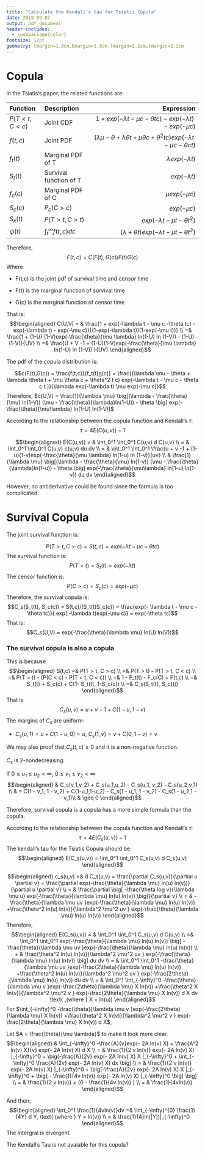 ```yaml
---
title: "Calculate the Kendall's tau for Tsiatis Copula"
date: 2019-09-07
output: pdf_document
header-includes:
  - \usepackage{color}
fontsize: 12pt
geometry: tmargin=1.8cm,bmargin=1.8cm,lmargin=2.1cm,rmargin=2.1cm
---
```




# Copula 

In the Tsiatis's paper, the related functions are: 

|   Function |   Description | Expression|
|:---------------|:---------------------|------------------------------------------------:|
|$P(T < t, C < c)$ |Joint CDF | $1 + exp(-\lambda t - \mu c -\theta tc) - exp(-\lambda t) -  exp(-\mu c)$| 
|$f(t, c)$ | Joint PDF|$(\lambda \mu - \theta + \lambda \theta t + \mu \theta c + \theta^2 t c) exp(-\lambda t - \mu c - \theta c t )$|
|$f_t(t)$  |Marginal PDF of T|$\lambda exp(-\lambda t)$|
|$S_t(t)$  |Survival function of T|$exp(-\lambda t)$ |
|$f_c(c)$  | Marginal PDF of C| $\mu exp(-\mu c)$ | 
|$S_c(c)$  | $P_c(C > c)$|$exp(-\mu c)$ | 
|$S_x(t)$  | $P(T > t, C > t)$|$exp(-\lambda t - \mu t -\theta t^2)$|
|$\psi(t)$ | $\int_{t}^{\infty} f(t,c) dc$ | $(\lambda + \theta t) exp(-\lambda t - \mu t - \theta t^2 )$|

Therefore, 
$$F(t,c) = C(F(t), G(c))F(t)G(c)$$
Where 

* F(t,c) is the joint pdf of survival time and censor time

* F(t) is the marginal function of survival time

* G(c) is the marginal function of censor time

That is:
$$\begin{aligned}
C(U,V) = & \frac{1 + exp(-\lambda t - \mu c -\theta tc) - exp(-\lambda t) -  exp(-\mu c)}{(1-exp(-\lambda t))(1-exp(-\mu t))} \\
=& \frac{1 + (1-U) (1-V)exp(-\frac{\theta}{\mu \lambda} ln(1-U) ln (1-V)) - (1-U) - (1-V)}{UV} \\
=& \frac{U + V -1 + (1-U)(1-V)exp(-\frac{\theta}{\mu \lambda} ln(1-U) ln (1-V))  }{UV}
\end{aligned}$$

The pdf of the copula distribution is: 

$$c(F(t),G(c)) = \frac{f(t,c)}{f_t(t)g(c)} = \frac{(\lambda \mu - \theta + \lambda \theta t + \mu \theta c + \theta^2 t c) exp(-\lambda t - \mu c - \theta c t )}{\lambda exp(-\lambda t) \mu exp(-\mu c)}$$
Therefore, 
$c(U,V) = \frac{1}{\lambda \mu} \big[(\lambda - \frac{\theta}{\mu} ln(1-V)) (\mu - \frac{\theta}{\lambda}ln(1-U)) - \theta \big] exp(-\frac{\theta}{\mu\lambda} ln(1-U) ln(1-V))$

According to the relationship between the copula function and Kendall's $\tau$: 
$$\tau = 4 E(C(u,v)) -1$$

$$\begin{aligned}
E(C(u,v)) = &  \int_0^1 \int_0^1 C(u,v) d C(u,v) \\
= & \int_0^1 \int_0^1 C(u,v) c(u,v) du dv \\
= & \int_0^1 \int_0^1 \frac{u + v -1 + (1-u)(1-v)exp(-\frac{\theta}{\mu \lambda} ln(1-u) ln (1-v)}{uv} \\
 & \frac{1}{\lambda \mu} \big[(\lambda - \frac{\theta}{\mu} ln(1-v)) (\mu - \frac{\theta}{\lambda}ln(1-u)) - \theta \big] exp(-\frac{\theta}{\mu\lambda} ln(1-u) ln(1-v)) du dv
\end{aligned}$$

\color{red} However, no antiderivative could be found since the formula is too complicated. 

\color{black}



# Survival Copula 


The joint survival function is: 

$$P(T > t, C> c) = S(t, c) = exp(- \lambda t - \mu c - \theta tc)$$
The survival function is: 
$$P(T > t) = S_t(t) = exp( -\lambda t)$$
The censor function is: 
$$P(C > c) = S_c(c) = exp(-\mu c)$$
Therefore, the survival copula is:
$$C_s(S_t(t), S_c(c)) = S(t,c)/(S_t(t)S_c(c)) = \frac{exp(- \lambda t - \mu c - \theta tc)}{ exp( -\lambda t)exp(-\mu c)} = exp(-\theta tc)$$
That is:
$$C_s(U,V) = exp(-\frac{\theta}{\lambda \mu} ln(U) ln(V))$$

### The survival copula is also a copula

This is because
$$\begin{aligned}
S(t,c) =& P(T > t, C > c) \\
=& P(T > t) - P(T > t, C < c) \\
=& P(T > t) - (P(C < c) - P(T < t, C < c)) \\
=& 1 - F_t(t) - F_c(C) + F(t,c) \\
=& S_t(t) + S_c(c) + C(1- S_t(t), 1-S_c(c))  \\
=& C_s(S_t(t), S_c(t))
\end{aligned}$$
That is
$$C_s(u,v) = u + v -1 + C(1-u,1-v)$$
The margins of $C_s$ are uniform:

* $C_s(u,1) = u + C(1-u, 0) = u$, $C_s(1,v) = v + C(0, 1-v) = v$

We may also proof that $C_s(t,c) \geq 0$ and it is a non-negative function. 

$C_s$ is 2-nondecreasing:

If $0 \leq u_1 \leq u_2 < \infty$,  $0 \leq v_1 \leq v_2 < \infty$
$$\begin{aligned}
 & C_s(v_1,v_2) + C_s(u_1,u_2) - C_s(u_1, v_2) - C_s(u_2,v_1) \\
 & = C(1 - v_1, 1 - v_2) + C(1-u_1,1-u_2) - C_s(1 - u_1, 1 - v_2) - C_s(1 - u_2,1 -v_1)\\
 & \geq 0
\end{aligned}$$

Therefore, survival copula is a copula has a more simple formula than the copula. 

According to the relationship between the copula function and Kendall's $\tau$: 
$$\tau = 4 E(C_s(u,v)) -1$$
The kendall's tau for the Tsiatis Copula should be:
$$\begin{aligned}
E(C_s(u,v)) = \int_0^1 \int_0^1 C_s(u,v) d C_s(u,v)
\end{aligned}$$

$$\begin{aligned}
c_s(u,v) =& d C_s(u,v) = \frac{\partial C_s(u,v)}{\partial u \partial v} = \frac{\partial exp(-\frac{\theta}{\lambda \mu} ln(u) ln(v))}{\partial u \partial v} \\
= & \frac{\partial \big[ -\frac{\theta log v}{\lambda \mu u}  exp(-\frac{\theta}{\lambda \mu} ln(u) ln(v)) \big]}{\partial v} \\
= & -\frac{\theta}{\lambda \mu uv }exp(-\frac{\theta}{\lambda \mu} ln(u) ln(v)) +\frac{\theta^2 ln(u) ln(v)}{\lambda^2 \mu^2 uv }  exp(-\frac{\theta}{\lambda \mu} ln(u) ln(v)) 
\end{aligned}$$
Therefore, 
$$\begin{aligned}
E(C_s(u,v)) = & \int_0^1 \int_0^1 C_s(u,v) d C(u,v) \\
=& \int_0^1 \int_0^1 exp(-\frac{\theta}{\lambda \mu} ln(u) ln(v)) \big[ -\frac{\theta}{\lambda \mu uv }exp(-\frac{\theta}{\lambda \mu} ln(u) ln(v)) \\ + & \frac{\theta^2 ln(u) ln(v)}{\lambda^2 \mu^2 uv }  exp(-\frac{\theta}{\lambda \mu} ln(u) ln(v))  \big] du dv \\
= & \int_0^1 \int_0^1 -\frac{\theta}{\lambda \mu uv }exp(-\frac{2\theta}{\lambda \mu} ln(u) ln(v)) +\frac{\theta^2 ln(u) ln(v)}{\lambda^2 \mu^2 uv }  exp(-\frac{2\theta}{\lambda \mu} ln(u) ln(v))  du dv \\
= & \int_0^1 \int_{-\infty}^0 -\frac{\theta}{\lambda \mu v }exp(-\frac{2\theta}{\lambda \mu} X ln(v)) +\frac{\theta^2 X ln(v)}{\lambda^2 \mu^2 v }  exp(-\frac{2\theta}{\lambda \mu} X ln(v))  d X dv \text{ ,(where } X = ln(u))
\end{aligned}$$
For $\int_{-\infty}^0 -\frac{\theta}{\lambda \mu v }exp(-\frac{2\theta}{\lambda \mu} X ln(v)) +\frac{\theta^2 X ln(v)}{\lambda^2 \mu^2 v }  exp(-\frac{2\theta}{\lambda \mu} X ln(v))  d X$, 

Let $A = \frac{\theta}{\mu \lambda}$ to make it look more clear. 
$$\begin{aligned} 
& \int_{-\infty}^0 -\frac{A}{v}exp(- 2A ln(v) X) + \frac{A^2 ln(v) X}{v} exp(- 2A ln(v) X)  d X \\
= & \frac{1}{2 v ln(v)} exp(- 2A ln(v) X) |_{-\infty}^0 + \big(-\frac{A}{2v} exp(- 2A ln(v) X) X |_{-\infty}^0 + \int_{-\infty}^0 \frac{A}{2v} exp(- 2A ln(v) X)  dx \big) \\
= & \frac{1}{2 v ln(v)} exp(- 2A ln(v) X) |_{-\infty}^0 + \big[-\frac{A}{2v} exp(- 2A ln(v) X) X |_{-\infty}^0 + \big( - \frac{1}{4v ln(v)}  exp(- 2A ln(v) X) |_{-\infty}^0 \big) \big] \\
= & \frac{1}{2 v ln(v)} + (0 - \frac{1}{4v ln(v)}  ) \\
= & \frac{1}{4vln(v)}
\end{aligned}$$

And then: 
$$\begin{aligned}
\int_0^1 \frac{1}{4vln(v)}dv =& \int_{-\infty}^{0} \frac{1}{4Y} d Y, \text{ (where } Y = ln(v)) \\
= & \frac{1}{4}ln(|Y|)|_{-\infty}^0
\end{aligned}$$
The intergral is divergent. 

\color{red} The Kendall's Tau is not avaiable for this copula? 

\color{black}







